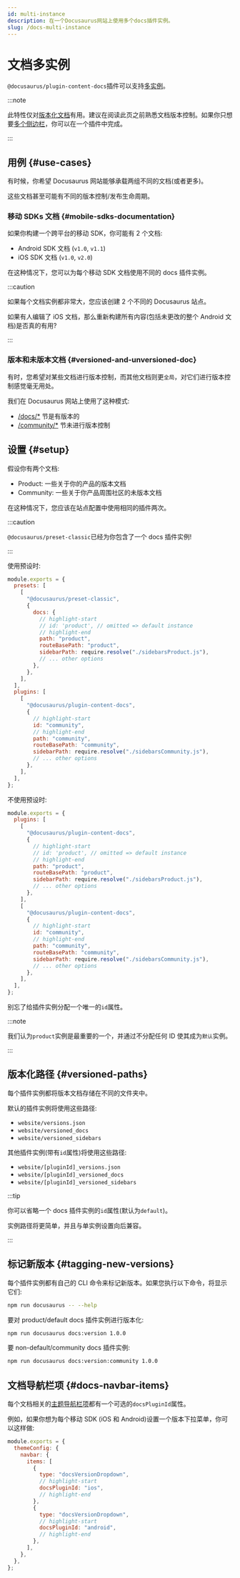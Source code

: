 ```yaml
---
id: multi-instance
description: 在一个Docusaurus网站上使用多个docs插件实例。
slug: /docs-multi-instance
---
```


# 文档多实例

`@docusaurus/plugin-content-docs`插件可以支持[多实例](../../using-plugins.mdx#multi-instance-plugins-and-plugin-ids)。

:::note

此特性仅对[版本化文档](./version.mdx)有用。建议在阅读此页之前熟悉文档版本控制。如果你只想要[多个侧边栏](./sidebar/multiple-sidebars.mdx)，你可以在一个插件中完成。

:::

## 用例 {#use-cases}

有时候，你希望 Docusaurus 网站能够承载两组不同的文档(或者更多)。

这些文档甚至可能有不同的版本控制/发布生命周期。

### 移动 SDKs 文档 {#mobile-sdks-documentation}

如果你构建一个跨平台的移动 SDK，你可能有 2 个文档:

- Android SDK 文档 (`v1.0`, `v1.1`)
- iOS SDK 文档 (`v1.0`, `v2.0`)

在这种情况下，您可以为每个移动 SDK 文档使用不同的 docs 插件实例。

:::caution

如果每个文档实例都非常大，您应该创建 2 个不同的 Docusaurus 站点。

如果有人编辑了 iOS 文档，那么重新构建所有内容(包括未更改的整个 Android 文档)是否真的有用?

:::

### 版本和未版本文档 {#versioned-and-unversioned-doc}

有时，您希望对某些文档进行版本控制，而其他文档则更`全局`，对它们进行版本控制感觉毫无用处。

我们在 Docusaurus 网站上使用了这种模式:

- [/docs/\*](/docs) 节是有版本的
- [/community/\*](/community/support) 节未进行版本控制

## 设置 {#setup}

假设你有两个文档:

- Product: 一些关于你的产品的版本文档
- Community: 一些关于你产品周围社区的未版本文档

在这种情况下，您应该在站点配置中使用相同的插件两次。

:::caution

`@docusaurus/preset-classic`已经为你包含了一个 docs 插件实例!

:::

使用预设时:

```js title="docusaurus.config.js"
module.exports = {
  presets: [
    [
      "@docusaurus/preset-classic",
      {
        docs: {
          // highlight-start
          // id: 'product', // omitted => default instance
          // highlight-end
          path: "product",
          routeBasePath: "product",
          sidebarPath: require.resolve("./sidebarsProduct.js"),
          // ... other options
        },
      },
    ],
  ],
  plugins: [
    [
      "@docusaurus/plugin-content-docs",
      {
        // highlight-start
        id: "community",
        // highlight-end
        path: "community",
        routeBasePath: "community",
        sidebarPath: require.resolve("./sidebarsCommunity.js"),
        // ... other options
      },
    ],
  ],
};
```

不使用预设时:

```js title="docusaurus.config.js"
module.exports = {
  plugins: [
    [
      "@docusaurus/plugin-content-docs",
      {
        // highlight-start
        // id: 'product', // omitted => default instance
        // highlight-end
        path: "product",
        routeBasePath: "product",
        sidebarPath: require.resolve("./sidebarsProduct.js"),
        // ... other options
      },
    ],
    [
      "@docusaurus/plugin-content-docs",
      {
        // highlight-start
        id: "community",
        // highlight-end
        path: "community",
        routeBasePath: "community",
        sidebarPath: require.resolve("./sidebarsCommunity.js"),
        // ... other options
      },
    ],
  ],
};
```

别忘了给插件实例分配一个唯一的`id`属性。

:::note

我们认为`product`实例是最重要的一个，并通过不分配任何 ID 使其成为`默认`实例。

:::

## 版本化路径 {#versioned-paths}

每个插件实例都将版本文档存储在不同的文件夹中。

默认的插件实例将使用这些路径:

- `website/versions.json`
- `website/versioned_docs`
- `website/versioned_sidebars`

其他插件实例(带有`id`属性)将使用这些路径:

- `website/[pluginId]_versions.json`
- `website/[pluginId]_versioned_docs`
- `website/[pluginId]_versioned_sidebars`

:::tip

你可以省略一个 docs 插件实例的`id`属性(默认为`default`)。

实例路径将更简单，并且与单实例设置向后兼容。

:::

## 标记新版本 {#tagging-new-versions}

每个插件实例都有自己的 CLI 命令来标记新版本。如果您执行以下命令，将显示它们:

```bash npm2yarn
npm run docusaurus -- --help
```

要对 product/default docs 插件实例进行版本化:

```bash npm2yarn
npm run docusaurus docs:version 1.0.0
```

要 non-default/community docs 插件实例:

```bash npm2yarn
npm run docusaurus docs:version:community 1.0.0
```

## 文档导航栏项 {#docs-navbar-items}

每个文档相关的[主题导航栏项](../../api/themes/theme-configuration.mdx#navbar)都有一个可选的`docsPluginId`属性。

例如，如果你想为每个移动 SDK (iOS 和 Android)设置一个版本下拉菜单，你可以这样做:

```js title="docusaurus.config.js"
module.exports = {
  themeConfig: {
    navbar: {
      items: [
        {
          type: "docsVersionDropdown",
          // highlight-start
          docsPluginId: "ios",
          // highlight-end
        },
        {
          type: "docsVersionDropdown",
          // highlight-start
          docsPluginId: "android",
          // highlight-end
        },
      ],
    },
  },
};
```
